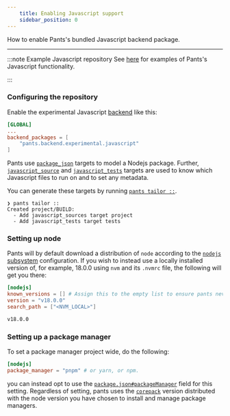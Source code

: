 ```yaml
---
    title: Enabling Javascript support
    sidebar_position: 0
---
```


How to enable Pants's bundled Javascript backend package.

---

:::note Example Javascript repository
See [here](https://github.com/pantsbuild/example-javascript) for examples of Pants's Javascript functionality.

:::

### Configuring the repository

Enable the experimental Javascript [backend](../../using-pants/key-concepts/backends.mdx) like this:

```toml title="pants.toml"
[GLOBAL]
...
backend_packages = [
    "pants.backend.experimental.javascript"
]
```

Pants use [`package_json`](../../../reference/targets/package_json.mdx) targets to model a Nodejs package.
Further, [`javascript_source`](../../../reference/targets/javascript_source.mdx) and
[`javascript_tests`](../../../reference/targets/javascript_test.mdx) targets are used to know which Javascript files to
run on and to set any metadata.

You can generate these targets by running [`pants tailor ::`](../../getting-started/initial-configuration.mdx#5-generate-build-files).

```
❯ pants tailor ::
Created project/BUILD:
  - Add javascript_sources target project
  - Add javascript_tests target tests
```


### Setting up node
Pants will by default download a distribution of `node` according to the
[`nodejs` subsystem](../../../reference/subsystems/nodejs) configuration. If you wish to instead use a locally installed
 version of, for example, 18.0.0 using `nvm` and its `.nvmrc` file, the following will get you there:

```toml tab={"label": "pants.toml"}
[nodejs]
known_versions = [] # Assign this to the empty list to ensure pants never downloads.
version = "v18.0.0"
search_path = ["<NVM_LOCAL>"]

```

```txt tab={"label": ".nvmrc"}
v18.0.0

```

### Setting up a package manager
To set a package manager project wide, do the following:

```toml title="pants.toml"
[nodejs]
package_manager = "pnpm" # or yarn, or npm.

```

you can instead opt to use the [`package.json#packageManager`](./package.mdx#package-manager) field for this setting.
Regardless of setting, pants uses the [`corepack`](https://github.com/nodejs/corepack) version distributed with the node
version you have chosen to install and manage package managers.
